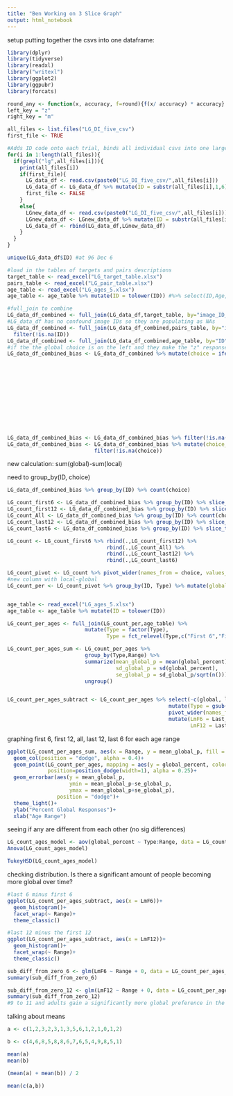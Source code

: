 ```yaml
---
title: "Ben Working on 3 Slice Graph"
output: html_notebook
---
```


setup putting together the csvs into one dataframe:
```r
library(dplyr)
library(tidyverse)
library(readxl)
library("writexl")
library(ggplot2)
library(ggpubr)
library(forcats)
```

```r
round_any <- function(x, accuracy, f=round){f(x/ accuracy) * accuracy}
left_key = "z"
right_key = "m"

all_files <- list.files("LG_DI_five_csv")
first_file <- TRUE

#Adds ID code onto each trial, binds all individual csvs into one large dataframe
for(i in 1:length(all_files)){
  if(grepl("lg",all_files[i])){
    print(all_files[i])
    if(first_file){
      LG_data_df <- read.csv(paste0("LG_DI_five_csv/",all_files[i]))
      LG_data_df <- LG_data_df %>% mutate(ID = substr(all_files[i],1,6))
      first_file <- FALSE
    }
    else{
      LGnew_data_df <- read.csv(paste0("LG_DI_five_csv/",all_files[i]))
      LGnew_data_df <- LGnew_data_df %>% mutate(ID = substr(all_files[i],1,6))
      LG_data_df <- rbind(LG_data_df,LGnew_data_df)
    }
  }
}

unique(LG_data_df$ID) #at 96 Dec 6
```

```r
#load in the tables of targets and pairs descriptions
target_table <- read_excel("LG_target_table.xlsx")
pairs_table <- read_excel("LG_pair_table.xlsx")
age_table <- read_excel("LG_ages_5.xlsx")
age_table <- age_table %>% mutate(ID = tolower(ID)) #%>% select(ID,Age,Range)

#full_join to combine
LG_data_df_combined <- full_join(LG_data_df,target_table, by="image_ID_targets")
#LG_data_df has no confound image IDs so they are populating as NAs
LG_data_df_combined <- full_join(LG_data_df_combined,pairs_table, by="image_ID_pairs")%>%
  filter(!is.na(ID))
LG_data_df_combined <- full_join(LG_data_df_combined,age_table, by="ID")
#if the the global choice is on the left and they make the "z" response, then put G in the choice column, etc
LG_data_df_combined_bias <- LG_data_df_combined %>% mutate(choice = ifelse(response_pairs == left_key &
                                                                             target_global == pair_left_global,
                                                                           "global", 
                                                                           ifelse(response_pairs == left_key &
                                                                                    target_local == pair_left_local,
                                                                                  "local",
                                                                         ifelse(response_pairs == right_key &
                                                                                  target_global == pair_right_global,
                                                                                "global",
                                                                          ifelse(response_pairs == right_key &
                                                                                    target_local == pair_right_local,
                                                                                  "local",
                                                                                 NA)))))
LG_data_df_combined_bias <- LG_data_df_combined_bias %>% filter(!is.na(choice))
LG_data_df_combined_bias <- LG_data_df_combined_bias %>% mutate(choice_number = ifelse(choice == "global", 1, 0)) %>%
                            filter(!is.na(choice))
```

new calculation: sum(global)-sum(local)

need to group_by(ID, choice)

```r
LG_data_df_combined_bias %>% group_by(ID) %>% count(choice)

LG_count_first6 <- LG_data_df_combined_bias %>% group_by(ID) %>% slice_head(n=6) %>% count(choice) %>% mutate(Type = "First 6")
LG_count_first12 <- LG_data_df_combined_bias %>% group_by(ID) %>% slice_head(n=12) %>% count(choice) %>% mutate(Type = "First 12")
LG_count_All <- LG_data_df_combined_bias %>% group_by(ID) %>% count(choice) %>% mutate(Type = "All")
LG_count_last12 <- LG_data_df_combined_bias %>% group_by(ID) %>% slice_tail(n=12) %>% count(choice) %>% mutate(Type = "Last 12")
LG_count_last6 <- LG_data_df_combined_bias %>% group_by(ID) %>% slice_tail(n=6) %>% count(choice) %>% mutate(Type = "Last 6")

LG_count <- LG_count_first6 %>% rbind(.,LG_count_first12) %>% 
                                rbind(.,LG_count_All) %>% 
                                rbind(.,LG_count_last12) %>% 
                                rbind(.,LG_count_last6)

LG_count_pivot <- LG_count %>% pivot_wider(names_from = choice, values_from = n) %>% mutate_all(~replace(., is.na(.), 0))
#new column with local-global
LG_count_per <- LG_count_pivot %>% group_by(ID, Type) %>% mutate(global_percent = global / (global+local))


age_table <- read_excel("LG_ages_5.xlsx")
age_table <- age_table %>% mutate(ID = tolower(ID))

LG_count_per_ages <- full_join(LG_count_per,age_table) %>%
                         mutate(Type = factor(Type),
                                Type = fct_relevel(Type,c("First 6","First 12","All","Last 12","Last 6")))

LG_count_per_ages_sum <- LG_count_per_ages %>% 
                         group_by(Type,Range) %>% 
                         summarize(mean_global_p = mean(global_percent),
                                   sd_global_p = sd(global_percent),
                                   se_global_p = sd_global_p/sqrt(n())) %>%
                         ungroup()


LG_count_per_ages_subtract <- LG_count_per_ages %>% select(-c(global, local)) %>% 
                                                    mutate(Type = gsub(" ","_",Type)) %>%
                                                    pivot_wider(names_from = Type, values_from = global_percent) %>%
                                                    mutate(LmF6 = Last_6 - First_6,
                                                           LmF12 = Last_12 - First_12)
```

graphing first 6, first 12, all, last 12, last 6 for each age range
```r
ggplot(LG_count_per_ages_sum, aes(x = Range, y = mean_global_p, fill = Type)) +
  geom_col(position = "dodge", alpha = 0.4)+
  geom_point(LG_count_per_ages, mapping = aes(y = global_percent, color = Type), 
             position=position_dodge(width=1), alpha = 0.25)+
  geom_errorbar(aes(y = mean_global_p, 
                    ymin = mean_global_p-se_global_p, 
                    ymax = mean_global_p+se_global_p),
                position = "dodge")+
  theme_light()+
  ylab("Percent Global Responses")+
  xlab("Age Range")
```

seeing if any are different from each other (no sig differences)
```r

LG_count_ages_model <- aov(global_percent ~ Type:Range, data = LG_count_per_ages)
Anova(LG_count_ages_model)

TukeyHSD(LG_count_ages_model)

```
checking distribution. Is there a significant amount of people becoming more global over time? 
```r
#last 6 minus first 6
ggplot(LG_count_per_ages_subtract, aes(x = LmF6))+
  geom_histogram()+
  facet_wrap(~ Range)+
  theme_classic()

#last 12 minus the first 12
ggplot(LG_count_per_ages_subtract, aes(x = LmF12))+
  geom_histogram()+
  facet_wrap(~ Range)+
  theme_classic()
```

```r
sub_diff_from_zero_6 <- glm(LmF6 ~ Range + 0, data = LG_count_per_ages_subtract)
summary(sub_diff_from_zero_6)

sub_diff_from_zero_12 <- glm(LmF12 ~ Range + 0, data = LG_count_per_ages_subtract)
summary(sub_diff_from_zero_12)
#9 to 11 and adults gain a significantly more global preference in the second half than the first half 
```

talking about means

```r

a <- c(1,2,3,2,3,1,3,5,6,1,2,1,0,1,2)

b <- c(4,6,8,5,8,8,6,7,6,5,4,9,8,5,1)

mean(a)
mean(b)

(mean(a) + mean(b)) / 2

mean(c(a,b))





```

